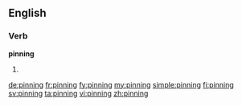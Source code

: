 ==English==

===Verb===
'''pinning'''

# {{present participle of|pin}}

[[de:pinning]]
[[fr:pinning]]
[[fy:pinning]]
[[my:pinning]]
[[simple:pinning]]
[[fi:pinning]]
[[sv:pinning]]
[[ta:pinning]]
[[vi:pinning]]
[[zh:pinning]]
